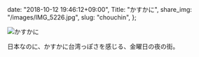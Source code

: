   date: "2018-10-12 19:46:12+09:00",
  Title: "かすかに",
  share_img: "/images/IMG_5226.jpg",
  slug: "chouchin",
};

![かすかに](/images/IMG_5226.jpg)

日本なのに、かすかに台湾っぽさを感じる、金曜日の夜の街。
